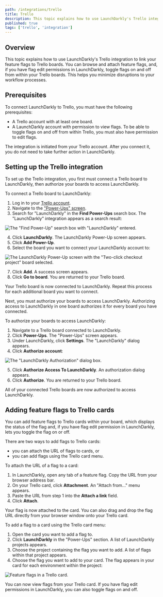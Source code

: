 ```yaml
---
path: /integrations/trello
title: Trello
description: This topic explains how to use LaunchDarkly's Trello integration to link your feature flags to Trello boards.
published: true
tags: ['trello', 'integration']
---
```


## Overview

This topic explains how to use LaunchDarkly's Trello integration to link your feature flags to Trello boards. You can browse and attach feature flags, and, if you have flag edit permissions in LaunchDarkly, toggle flags on and off from within your Trello boards. This helps you minimize disruptions to your workflow processes.

## Prerequisites

To connect LaunchDarkly to Trello, you must have the following prerequisites:

* A Trello account with at least one board.
* A LaunchDarkly account with permission to view flags. To be able to toggle flags on and off from within Trello, you must also have permission to edit flags.

The integration is initiated from your Trello account. After you connect it, you do not need to take further action in LaunchDarkly.

## Setting up the Trello integration

To set up the Trello integration, you first must connect a Trello board to LaunchDarkly, then authorize your boards to access LaunchDarkly.

To connect a Trello board to LaunchDarkly:

1. Log in to your [Trello account](https://trello.com/login).
2. Navigate to the ["Power-Ups" screen](https://trello.com/power-ups).
3. Search for "LaunchDarkly" in the **Find Power-Ups** search box. The "LaunchDarkly" integration appears as a search result:

![The "Find Power-Up" search box with "LaunchDarkly" entered.](trello-power-up-search.png)

4. Click **LaunchDarkly**. The LaunchDarkly Power-Up screen appears.
5. Click **Add Power-Up**.
6. Select the board you want to connect your LaunchDarkly account to:

![The LaunchDarkly Power-Up screen with the "Two-click checkout project" board selected.](trello-power-up-connect.png)

7. Click **Add**. A success screen appears.
8. Click **Go to board**. You are returned to your Trello board.

Your Trello board is now connected to LaunchDarkly. Repeat this process for each additional board you want to connect. 

Next, you must authorize your boards to access LaunchDarkly. Authorizing access to LaunchDarkly in one board authorizes it for every board you have connected.

To authorize your boards to access LaunchDarkly:

1. Navigate to a Trello board connected to LaunchDarkly.
2. Click **Power-Ups**. The "Power-Ups" screen appears.
3. Under LaunchDarkly, click **Settings**. The "LaunchDarkly" dialog appears.
4. Click **Authorize account**:

![The "LaunchDarkly Authorization" dialog box.](trello-authorize-access.png)

5. Click **Authorize Access To LaunchDarkly**. An authorization dialog appears.
6. Click **Authorize**. You are returned to your Trello board.

All of your connected Trello boards are now authorized to access LaunchDarkly.

## Adding feature flags to Trello cards

You can add feature flags to Trello cards within your board, which displays the status of the flag and, if you have flag edit permission in LaunchDarkly, lets you toggle the flag on or off. 

There are two ways to add flags to Trello cards:
- you can attach the URL of flags to cards, or 
- you can add flags using the Trello card menu.

To attach the URL of a flag to a card:

1. In LaunchDarkly, open any tab of a feature flag. Copy the URL from your browser address bar.
2. On your Trello card, click **Attachment**. An "Attach from..." menu appears.
3. Paste the URL from step 1 into the **Attach a link** field.
4. Click **Attach**.

Your flag is now attached to the card. You can also drag and drop the flag URL directly from your browser window onto your Trello card. 

To add a flag to a card using the Trello card menu:

1. Open the card you want to add a flag to.
2. Click **LaunchDarkly** in the "Power-Ups" section. A list of LaunchDarkly projects appears.
3. Choose the project containing the flag you want to add. A list of flags within that project appears.
4. Choose the flag you want to add to your card. The flag appears in your card for each environment within the project:

![Feature flags in a Trello card.](trello-card-feature-flags.png)

You can now view flags from your Trello card. If you have flag edit permissions in LaunchDarkly, you can also toggle flags on and off.

